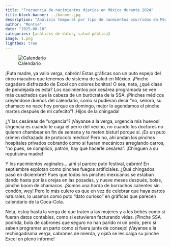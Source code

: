 ```yaml
---
title: "Frecuencia de nacimientos diarios en México durante 2024"
title-block-banner: ../banner.jpg
description: "Análisis temporal por tipo de nacmientos ocurridos en México."
author: "Montse"
date: "2025-08-18"
categories: [análisis de datos, salud pública]
image: 1.png
lightbox: true
---
```


![Calendario](1.png)

¡Puta madre, ya valió verga, cabrón! Estas gráficas son un puto espejo del circo macabro que tenemos de sistema de salud en México. ¡Pinche cagadero disfrazado de Excel con colores bonitos! O sea, neta, ¿qué clase de pendejada es esta? Los nacimientos por cesárea programada se ven más cuadrados que la cabeza de un burócrata de la SSA. ¡Pinches médicos creyéndose dueños del calendario, como si pudieran decir “no, señora, su chamaco no nace hoy porque es domingo, mejor lo agendamos el pinche martes después de mi cafecito”! ¡Hijos de la chingada!

¿Y las cesáreas de “urgencia”? ¡Váyanse a la verga, urgencia mis huevos! Urgencia es cuando te caga el perro del vecino, no cuando los doctores no quieren chambear en fin de semana y te meten bisturí porque sí. ¡Es un puto crimen disfrazado de protocolo médico! Pero no, ahí andan los pinches hospitales privados cobrando como si fueran mecánicos arreglando carros, “no pues, se complicó, patrón, hay que hacerle cesárea”. ¡Chínguen a su reputísima madre!

Y los nacimientos vaginales… ¡ahí sí parece puto festival, cabrón! En septiembre explotan como pinches fuegos artificiales. ¿Qué chingados pasó en diciembre? Pues que todos los pinches mexicanos se estaban dando hasta por las orejas en las posadas, y nueve meses después, bolas, pinche boom de chamacos. ¡Somos una horda de borrachos calientes sin condón, wey! Pero lo más culero es que en vez de celebrar que haya partos naturales, lo usamos como puto “dato curioso” en gráficas que parecen calendario de la Coca-Cola.

Neta, estoy hasta la verga de que traten a las mujeres y a los bebés como si fueran datos contables, como si estuvieran facturando vidas. ¡Pinche SSA podrida, bola de cabrones que seguro no han parido ni un pedo, pero sí saben programar un parto como si fuera junta de consejo! ¡Váyanse a la rechingadísima verga, cabrones de mierda, y ojalá se les caiga su pinche Excel en pleno informe!